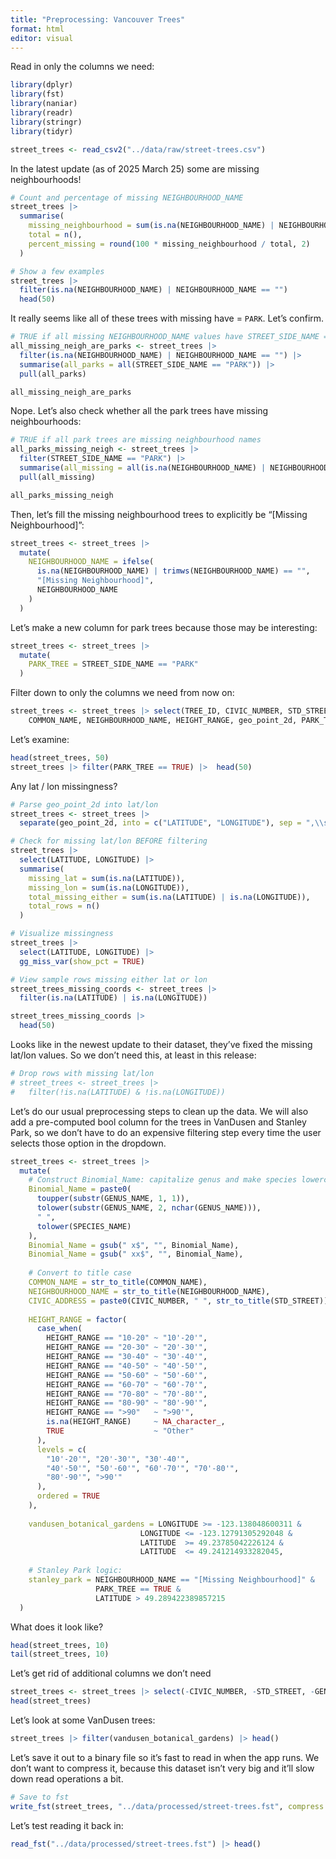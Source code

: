 ```yaml
---
title: "Preprocessing: Vancouver Trees"
format: html
editor: visual
---
```


Read in only the columns we need:

```r
library(dplyr)
library(fst)
library(naniar)
library(readr)
library(stringr)
library(tidyr)

street_trees <- read_csv2("../data/raw/street-trees.csv")
```

In the latest update (as of 2025 March 25) some are missing neighbourhoods!

```r
# Count and percentage of missing NEIGHBOURHOOD_NAME
street_trees |> 
  summarise(
    missing_neighbourhood = sum(is.na(NEIGHBOURHOOD_NAME) | NEIGHBOURHOOD_NAME == ""),
    total = n(),
    percent_missing = round(100 * missing_neighbourhood / total, 2)
  )

# Show a few examples
street_trees |> 
  filter(is.na(NEIGHBOURHOOD_NAME) | NEIGHBOURHOOD_NAME == "")
  head(50)
```

It really seems like all of these trees with missing have = `PARK`. Let's confirm.

```r
# TRUE if all missing NEIGHBOURHOOD_NAME values have STREET_SIDE_NAME == "PARK"
all_missing_neigh_are_parks <- street_trees |>
  filter(is.na(NEIGHBOURHOOD_NAME) | NEIGHBOURHOOD_NAME == "") |>
  summarise(all_parks = all(STREET_SIDE_NAME == "PARK")) |>
  pull(all_parks)

all_missing_neigh_are_parks
```

Nope. Let's also check whether all the park trees have missing neighbourhoods:

```r
# TRUE if all park trees are missing neighbourhood names
all_parks_missing_neigh <- street_trees |>
  filter(STREET_SIDE_NAME == "PARK") |>
  summarise(all_missing = all(is.na(NEIGHBOURHOOD_NAME) | NEIGHBOURHOOD_NAME == "")) |>
  pull(all_missing)

all_parks_missing_neigh
```

Then, let's fill the missing neighbourhood trees to explicitly be "\[Missing Neighbourhood\]":

```r
street_trees <- street_trees |>
  mutate(
    NEIGHBOURHOOD_NAME = ifelse(
      is.na(NEIGHBOURHOOD_NAME) | trimws(NEIGHBOURHOOD_NAME) == "",
      "[Missing Neighbourhood]",
      NEIGHBOURHOOD_NAME
    )
  )
```

Let's make a new column for park trees because those may be interesting:

```r
street_trees <- street_trees |>
  mutate(
    PARK_TREE = STREET_SIDE_NAME == "PARK"
  )
```

Filter down to only the columns we need from now on:

```r
street_trees <- street_trees |> select(TREE_ID, CIVIC_NUMBER, STD_STREET, GENUS_NAME, SPECIES_NAME,
    COMMON_NAME, NEIGHBOURHOOD_NAME, HEIGHT_RANGE, geo_point_2d, PARK_TREE)
```

Let's examine:

```r
head(street_trees, 50)
street_trees |> filter(PARK_TREE == TRUE) |>  head(50)
```

Any lat / lon missingness?

```r
# Parse geo_point_2d into lat/lon
street_trees <- street_trees |>
  separate(geo_point_2d, into = c("LATITUDE", "LONGITUDE"), sep = ",\\s*", convert = TRUE)

# Check for missing lat/lon BEFORE filtering
street_trees |> 
  select(LATITUDE, LONGITUDE) |> 
  summarise(
    missing_lat = sum(is.na(LATITUDE)),
    missing_lon = sum(is.na(LONGITUDE)),
    total_missing_either = sum(is.na(LATITUDE) | is.na(LONGITUDE)),
    total_rows = n()
  )

# Visualize missingness
street_trees |> 
  select(LATITUDE, LONGITUDE) |>
  gg_miss_var(show_pct = TRUE)

# View sample rows missing either lat or lon
street_trees_missing_coords <- street_trees |> 
  filter(is.na(LATITUDE) | is.na(LONGITUDE))

street_trees_missing_coords |> 
  head(50)
```

Looks like in the newest update to their dataset, they've fixed the missing lat/lon values. So we don't need this, at least in this release:

```r
# Drop rows with missing lat/lon
# street_trees <- street_trees |> 
#   filter(!is.na(LATITUDE) & !is.na(LONGITUDE))
```

Let's do our usual preprocessing steps to clean up the data. We will also add a pre-computed bool column for the trees in VanDusen and Stanley Park, so we don't have to do an expensive filtering step every time the user selects those option in the dropdown.

```r
street_trees <- street_trees |>
  mutate(
    # Construct Binomial_Name: capitalize genus and make species lowercase, then remove any trailing " x"
    Binomial_Name = paste0(
      toupper(substr(GENUS_NAME, 1, 1)),
      tolower(substr(GENUS_NAME, 2, nchar(GENUS_NAME))),
      " ",
      tolower(SPECIES_NAME)
    ),
    Binomial_Name = gsub(" x$", "", Binomial_Name),
    Binomial_Name = gsub(" xx$", "", Binomial_Name),
    
    # Convert to title case
    COMMON_NAME = str_to_title(COMMON_NAME),
    NEIGHBOURHOOD_NAME = str_to_title(NEIGHBOURHOOD_NAME),
    CIVIC_ADDRESS = paste0(CIVIC_NUMBER, " ", str_to_title(STD_STREET)),
    
    HEIGHT_RANGE = factor(
      case_when(
        HEIGHT_RANGE == "10-20" ~ "10'-20'",
        HEIGHT_RANGE == "20-30" ~ "20'-30'",
        HEIGHT_RANGE == "30-40" ~ "30'-40'",
        HEIGHT_RANGE == "40-50" ~ "40'-50'",
        HEIGHT_RANGE == "50-60" ~ "50'-60'",
        HEIGHT_RANGE == "60-70" ~ "60'-70'",
        HEIGHT_RANGE == "70-80" ~ "70'-80'",
        HEIGHT_RANGE == "80-90" ~ "80'-90'",
        HEIGHT_RANGE == ">90"   ~ ">90'",
        is.na(HEIGHT_RANGE)     ~ NA_character_,
        TRUE                    ~ "Other"
      ),
      levels = c(
        "10'-20'", "20'-30'", "30'-40'", 
        "40'-50'", "50'-60'", "60'-70'", "70'-80'", 
        "80'-90'", ">90'"
      ),
      ordered = TRUE
    ),
    
    vandusen_botanical_gardens = LONGITUDE >= -123.138048600311 &
                             LONGITUDE <= -123.12791305292048 &
                             LATITUDE  >= 49.23785042226124 &
                             LATITUDE  <= 49.241214933282045,
    
    # Stanley Park logic:
    stanley_park = NEIGHBOURHOOD_NAME == "[Missing Neighbourhood]" &
                   PARK_TREE == TRUE &
                   LATITUDE > 49.289422389857215
  )
```

What does it look like?

```r
head(street_trees, 10)
tail(street_trees, 10)
```

Let's get rid of additional columns we don't need

```r
street_trees <- street_trees |> select(-CIVIC_NUMBER, -STD_STREET, -GENUS_NAME, -SPECIES_NAME)
head(street_trees)
```

Let's look at some VanDusen trees:

```r
street_trees |> filter(vandusen_botanical_gardens) |> head()
```

Let's save it out to a binary file so it's fast to read in when the app runs. We don't want to compress it, because this dataset isn't very big and it'll slow down read operations a bit.

```r
# Save to fst
write_fst(street_trees, "../data/processed/street-trees.fst", compress = 0)
```

Let's test reading it back in:

```r
read_fst("../data/processed/street-trees.fst") |> head()
```
